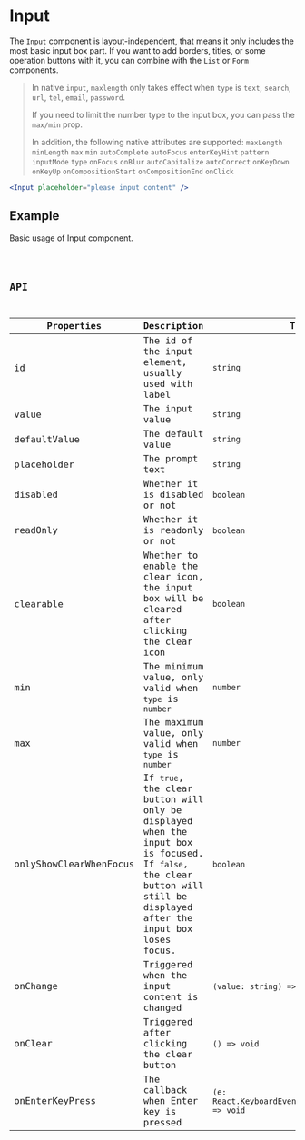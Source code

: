 # Input

The `Input` component is layout-independent, that means it only includes the most basic input box part. If you want to add borders, titles, or some operation buttons with it, you can combine with the `List` or `Form` components.

> In native `input`, `maxlength` only takes effect when `type` is `text`, `search`, `url`, `tel`, `email`, `password`.
>
> If you need to limit the number type to the input box, you can pass the `max/min` prop.
>
> In addition, the following native attributes are supported: `maxLength` `minLength` `max` `min` `autoComplete` `autoFocus` `enterKeyHint` `pattern` `inputMode` `type` `onFocus` `onBlur` `autoCapitalize` `autoCorrect` `onKeyDown` `onKeyUp` `onCompositionStart` `onCompositionEnd` `onClick`

```jsx pure
<Input placeholder="please input content" />
```

## Example

Basic usage of Input component.

<code src="./demo/Example.tsx" />

## API

| Properties             | Description                                                                                                                                                             | Type                                                 | Default |
| ---------------------- | ----------------------------------------------------------------------------------------------------------------------------------------------------------------------- | ---------------------------------------------------- | ------- |
| id                     | The id of the input element, usually used with label                                                                                                                    | `string`                                             | -       |
| value                  | The input value                                                                                                                                                         | `string`                                             | -       |
| defaultValue           | The default value                                                                                                                                                       | `string`                                             | -       |
| placeholder            | The prompt text                                                                                                                                                         | `string`                                             | -       |
| disabled               | Whether it is disabled or not                                                                                                                                           | `boolean`                                            | `false` |
| readOnly               | Whether it is readonly or not                                                                                                                                           | `boolean`                                            | `false` |
| clearable              | Whether to enable the clear icon, the input box will be cleared after clicking the clear icon                                                                           | `boolean`                                            | `false` |
| min                    | The minimum value, only valid when `type` is `number`                                                                                                                   | `number`                                             | -       |
| max                    | The maximum value, only valid when `type` is `number`                                                                                                                   | `number`                                             | -       |
| onlyShowClearWhenFocus | If `true`, the clear button will only be displayed when the input box is focused. If `false`, the clear button will still be displayed after the input box loses focus. | `boolean`                                            | `true`  |
| onChange               | Triggered when the input content is changed                                                                                                                             | `(value: string) => void`                            | -       |
| onClear                | Triggered after clicking the clear button                                                                                                                               | `() => void`                                         | -       |
| onEnterKeyPress        | The callback when Enter key is pressed                                                                                                                                  | `(e: React.KeyboardEvent<HTMLInputElement>) => void` | -       |

